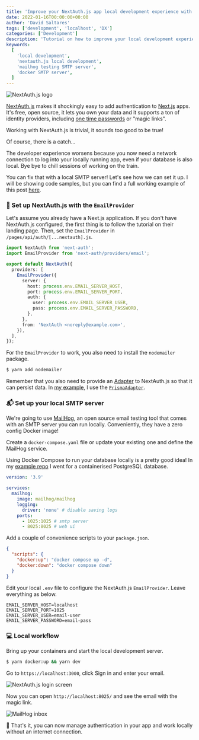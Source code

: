 ```yaml
---
title: 'Improve your NextAuth.js app local development experience with a dockerized SMTP server'
date: 2022-01-16T00:00:00+00:00
author: 'David Saltares'
tags: ['development', 'localhost', 'DX']
categories: ['Development']
description: 'Tutorial on how to improve your local development experience when using NextAuth.js by spinning up a MailHog SMTP server container.'
keywords:
  [
    'local development',
    'nextauth.js local development',
    'mailhog testing SMTP server',
    'docker SMTP server',
  ]
---
```


![NextAuth.js logo](/img/nextjs/nextauth.webp)

[NextAuth.js](https://next-auth.js.org/) makes it shockingly easy to add authentication to [Next.js](https://nextjs.org/) apps. It's free, open source, it lets you own your data and it supports a ton of identity providers, including [one time passwords](https://en.wikipedia.org/wiki/One-time_password) or "magic links".

Working with NextAuth.js is trivial, it sounds too good to be true!

Of course, there is a catch...

The developer experience worsens because you now need a network connection to log into your locally running app, even if your database is also local. Bye bye to chill sessions of working on the train.

You can fix that with a local SMTP server! Let's see how we can set it up. I will be showing code samples, but you can find a full working example of this post [here](https://github.com/dsaltares/saltares-blog-examples/tree/main/nextauth-mailhog).

### 🔐 Set up NextAuth.js with the `EmailProvider`

Let's assume you already have a Next.js application. If you don't have NextAuth.js configured, the first thing is to follow the tutorial on their landing page. Then, set the `EmailProvider` in `/pages/api/auth/[...nextauth].js`.

```ts
import NextAuth from 'next-auth';
import EmailProvider from 'next-auth/providers/email';

export default NextAuth({
  providers: [
    EmailProvider({
      server: {
        host: process.env.EMAIL_SERVER_HOST,
        port: process.env.EMAIL_SERVER_PORT,
        auth: {
          user: process.env.EMAIL_SERVER_USER,
          pass: process.env.EMAIL_SERVER_PASSWORD,
        },
      },
      from: 'NextAuth <noreply@example.com>',
    }),
  ],
});
```

For the `EmailProvider` to work, you also need to install the `nodemailer` package.

```bash
$ yarn add nodemailer
```

Remember that you also need to provide an [Adapter](https://next-auth.js.org/adapters/overview) to NextAuth.js so that it can persist data. In [my example](https://github.com/dsaltares/saltares-blog-examples/blob/main/nextauth-mailhog/pages/api/auth/%5B...nextauth%5D.js#L9), I use the [`PrismaAdapter`](https://next-auth.js.org/adapters/prisma).

### 📬 Set up your local SMTP server

We're going to use [MailHog](https://github.com/mailhog/MailHog), an open source email testing tool that comes with an SMTP server you can run locally. Conveniently, they have a zero config Docker image!

Create a `docker-compose.yaml` file or update your existing one and define the MailHog service.

Using Docker Compose to run your database locally is a pretty good idea! In my [example repo](https://github.com/dsaltares/saltares-blog-examples/tree/main/nextauth-mailhog) I went for a containerised PostgreSQL database.

```yaml
version: '3.9'

services:
  mailhog:
    image: mailhog/mailhog
    logging:
      driver: 'none' # disable saving logs
    ports:
      - 1025:1025 # smtp server
      - 8025:8025 # web ui
```

Add a couple of convenience scripts to your `package.json`.

```json
{
  "scripts": {
    "docker:up": "docker compose up -d",
    "docker:down": "docker compose down"
  }
}
```

Edit your local `.env` file to configure the NextAuth.js `EmailProvider`. Leave everything as below.

```
EMAIL_SERVER_HOST=localhost
EMAIL_SERVER_PORT=1025
EMAIL_SERVER_USER=email-user
EMAIL_SERVER_PASSWORD=email-pass
```

### 💻 Local workflow

Bring up your containers and start the local development server.

```bash
$ yarn docker:up && yarn dev
```

Go to `https://localhost:3000`, click Sign in and enter your email.

![NextAuth.js login screen](/img/nextjs/nextauth-login.webp)

Now you can open `http://localhost:8025/` and see the email with the magic link.

![MailHog inbox](/img/nextjs/mailhog.webp)

🎉 That's it, you can now manage authentication in your app and work locally without an internet connection.
